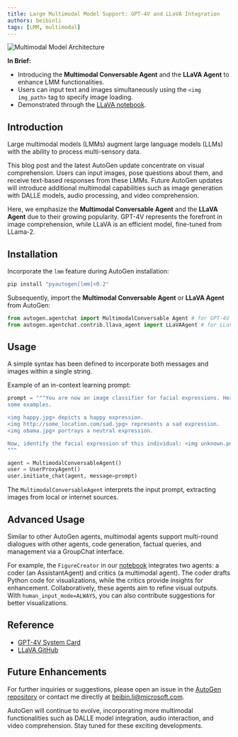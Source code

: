 ```yaml
---
title: Large Multimodal Model Support: GPT-4V and LLaVA Integration
authors: beibinli
tags: [LMM, multimodal]
---
```


![Multimodal Model Architecture](img/teaser_lmm.png)

**In Brief:**
* Introducing the **Multimodal Conversable Agent** and the **LLaVA Agent** to enhance LMM functionalities.
* Users can input text and images simultaneously using the `<img img_path>` tag to specify image loading.
* Demonstrated through the [LLaVA notebook](https://github.com/microsoft/autogen/blob/main/notebook/agentchat_lmm_llava.ipynb).

## Introduction
Large multimodal models (LMMs) augment large language models (LLMs) with the ability to process multi-sensory data.

This blog post and the latest AutoGen update concentrate on visual comprehension. Users can input images, pose questions about them, and receive text-based responses from these LMMs.
Future AutoGen updates will introduce additional multimodal capabilities such as image generation with DALLE models, audio processing, and video comprehension.

Here, we emphasize the **Multimodal Conversable Agent** and the **LLaVA Agent** due to their growing popularity.
GPT-4V represents the forefront in image comprehension, while LLaVA is an efficient model, fine-tuned from LLama-2.

## Installation
Incorporate the `lmm` feature during AutoGen installation:

```bash
pip install "pyautogen[lmm]<0.2"
```

Subsequently, import the **Multimodal Conversable Agent** or **LLaVA Agent** from AutoGen:

```python
from autogen.agentchat import MultimodalConversable Agent # for GPT-4V
from autogen.agentchat.contrib.llava_agent import LLaVAAgent # for LLaVA
```

## Usage

A simple syntax has been defined to incorporate both messages and images within a single string.

Example of an in-context learning prompt:

```python
prompt = """You are now an image classifier for facial expressions. Here are
some examples.

<img happy.jpg> depicts a happy expression.
<img http://some_location.com/sad.jpg> represents a sad expression.
<img obama.jpg> portrays a neutral expression.

Now, identify the facial expression of this individual: <img unknown.png>
"""

agent = MultimodalConversableAgent()
user = UserProxyAgent()
user.initiate_chat(agent, message=prompt)
```

The `MultimodalConversableAgent` interprets the input prompt, extracting images from local or internet sources.

## Advanced Usage
Similar to other AutoGen agents, multimodal agents support multi-round dialogues with other agents, code generation, factual queries, and management via a GroupChat interface.

For example, the `FigureCreator` in our [notebook](https://github.com/microsoft/autogen/blob/main/notebook/agentchat_lmm_llava.ipynb) integrates two agents: a coder (an AssistantAgent) and critics (a multimodal agent).
The coder drafts Python code for visualizations, while the critics provide insights for enhancement. Collaboratively, these agents aim to refine visual outputs.
With `human_input_mode=ALWAYS`, you can also contribute suggestions for better visualizations.

## Reference
- [GPT-4V System Card](https://openai.com/research/gpt-4v-system-card)
- [LLaVA GitHub](https://github.com/haotian-liu/LLaVA)

## Future Enhancements

For further inquiries or suggestions, please open an issue in the [AutoGen repository](https://github.com/microsoft/autogen/) or contact me directly at beibin.li@microsoft.com.

AutoGen will continue to evolve, incorporating more multimodal functionalities such as DALLE model integration, audio interaction, and video comprehension. Stay tuned for these exciting developments.
